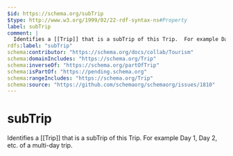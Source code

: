 ```yaml
---
$id: https://schema.org/subTrip
$type: http://www.w3.org/1999/02/22-rdf-syntax-ns#Property
label: subTrip
comment: |
  Identifies a [[Trip]] that is a subTrip of this Trip.  For example Day 1, Day 2, etc. of a multi-day trip.
rdfs:label: "subTrip"
schema:contributor: "https://schema.org/docs/collab/Tourism"
schema:domainIncludes: "https://schema.org/Trip"
schema:inverseOf: "https://schema.org/partOfTrip"
schema:isPartOf: "https://pending.schema.org"
schema:rangeIncludes: "https://schema.org/Trip"
schema:source: "https://github.com/schemaorg/schemaorg/issues/1810"
---
```


# subTrip

Identifies a [[Trip]] that is a subTrip of this Trip.  For example Day 1, Day 2, etc. of a multi-day trip.


